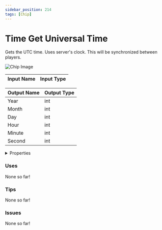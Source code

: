 ```yaml
---
sidebar_position: 214
tags: [Chip]
---
```


# Time Get Universal Time

Gets the UTC time. Uses server's clock. This will be synchronized between players.



![Chip Image](/svg/1b220886-d851-474c-a79e-0a18d0893ee9.svg)

| Input Name | Input Type |
|-----------|-----------|

| Output Name | Output Type |
|-----------|-----------|
| Year | int |
| Month | int |
| Day | int |
| Hour | int |
| Minute | int |
| Second | int |


<details>
  <summary>Properties</summary>
  <div>
    <div>
    <table>
      <thead>
        <tr>
          <th>Is beta required?</th>
          <th>❌</th>
        </tr>
        <tr>
          <th>Is this chip a trolling risk?</th>
          <th>❌</th>
        </tr>
        <tr>
          <th>Chip UUPD</th>
          <th>._uuid</th>
        </tr>
      </thead>
    </table>
    </div>
  </div>
</details>

### Uses

None so far!

### Tips

None so far!

### Issues

None so far!